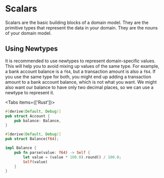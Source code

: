 
# Scalars

Scalars are the basic building blocks of a domain model. They are the primitive types that represent the data in your domain. They are the nouns of your domain model.

## Using Newtypes

It is recommended to use newtypes to represent domain-specific values. This will help you to avoid mixing up values of the same type. For example, a bank account balance is a `f64`, but a transaction amount is also a `f64`. If you use the same type for both, you might end up adding a transaction amount to a bank account balance, which is not what you want. We might also want our balance to have only two decimal places, so we can use a newtype to represent it.

<Tabs items={['Rust']}>
<Tab>
```rust filename="domain/bankaccount_scalars.rs"
#[derive(Default, Debug)]
pub struct Account {
    pub balance: Balance,
}

#[derive(Default, Debug)]
pub struct Balance(f64);

impl Balance {
    pub fn parse(value: f64) -> Self {
        let value = (value * 100.0).round() / 100.0;
        Self(value)
    }
}
```
</Tab>
</Tabs>
